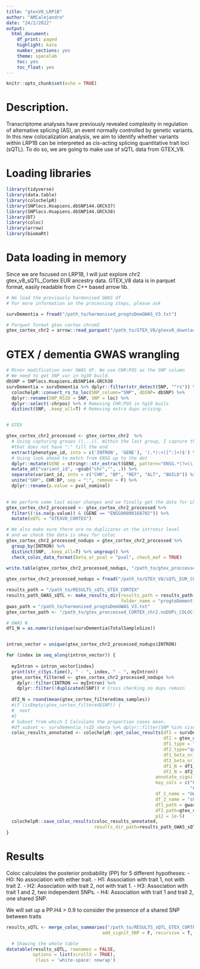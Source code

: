 ```yaml
---
title: "gtexV8_LRP1B"
author: "AMCalejandro"
date: "24/2/2022"
output:
  html_document:
    df_print: paged
    highlight: kate
    number_sections: yes
    theme: spacelab
    toc: yes
    toc_float: yes
---
```


```r
knitr::opts_chunk$set(echo = TRUE)
```

# Description.

Transcriptome analyses have previously revealed complexity in regulation of alternative splicing (AS), an event normally controlled by genetic variants. In this new colocalization analysis, we aim to identify whether variants within LRP1B can be interpreted as cis-acting splicing quantitative trait loci (sQTL). To do so, we are going to make use of sQTL data from GTEX_V8.

# Loading libraries

```r
library(tidyverse)
library(data.table)
library(colochelpR)
library(SNPlocs.Hsapiens.dbSNP144.GRCh37)
library(SNPlocs.Hsapiens.dbSNP144.GRCh38)
library(DT)
library(coloc)
library(arrow)
library(biomaRt)
```

# Data loading in memory

Since we are focused on LRP1B, I will just explore chr2 gtex_v8_sQTL_Cortex EUR ancestry data.
GTEX_V8 data is in parquet format, easily readable from C++ based arrow lib. 

```r
# We load the previously harmonised GWAS df 
# For more information on the processing steps, please ask

survDementia = fread("/path_to/harmonised_progtoDemGWAS_V3.txt")

# Parquet format gtex cortex chrom2
gtex_cortex_chr2 = arrow::read_parquet("/path_to/GTEX_V8/gtexv8_download/GTEx_Analysis_v8_QTLs/GTEx_Analysis_v8_EUR_sQTL_all_associations/Brain_Cortex.v8.EUR.sqtl_allpairs.chr2.parquet")
```


# GTEX / dementia GWAS wrangling

```r
# Minor modification over GWAS df. We use CHR:POS as the SNP column
# We need to get SNP var in hg38 build.
dbSNP = SNPlocs.Hsapiens.dbSNP144.GRCh38
survDementia = survDementia %>% dplyr::filter(str_detect(SNP, "^rs")) %>%
  colochelpR::convert_rs_to_loc(SNP_column="SNP", dbSNP= dbSNP) %>%
  dplyr::rename(SNP_RSID = SNP, SNP = loc) %>%
  dplyr::select(-chrpos) %>% # Removing CHR:POS in hg19 buils
  distinct(SNP, .keep_all=T) # Removing extra dups arising.


# GTEX

gtex_cortex_chr2_processed <- gtex_cortex_chr2  %>%
  # Using capturing groups ((...)). Within the last group, I capture the string
  #that does not have ":" till the end
  extract(phenotype_id, into = c('INTRON', 'GENE'), '(.*):+([^:]+)$') %>%
  # Using look ahead to match from ENSG up to the dot
  dplyr::mutate(GENE = stringr::str_extract(GENE, pattern="ENSG.*(?=\\.)")) %>%
  mutate_at("variant_id", ~gsub("chr","", .)) %>%
  separate(variant_id, into = c("CHR", "BP", "REF", "ALT", "BUILD")) %>%
  unite("SNP", CHR:BP, sep = ":", remove = F) %>%
  dplyr::rename(p.value = pval_nominal)
  

# We perform some last minor changes and we finally get the data for LRP1B
gtex_cortex_chr2_processed <- gtex_cortex_chr2_processed %>%
  filter((!is.na(p.value)) & (GENE == "ENSG00000168702")) %>%
  mutate(eQTL = "GTEXV8_CORTEX")

# We also make sure there are no duplicates at the intronic level
# and we check the data is okey for coloc
gtex_cortex_chr2_processed_nodups = gtex_cortex_chr2_processed %>%
  group_by(INTRON) %>% 
  distinct(SNP, .keep_all=T) %>% ungroup() %>%
  check_coloc_data_format(beta_or_pval = "pval", check_maf = TRUE)
  
write.table(gtex_cortex_chr2_processed_nodups, "/path_to/gtex_proccessed_CORTEX_chr2.noDUPs_COLOCformatOK.txt", quote = F, sep = "\t", row.names = F, col.names = T) 
```

```r
gtex_cortex_chr2_processed_nodups = fread("/path_to/GTEX_V8/sQTL_EUR_CORTEX/gtex_proccessed_CORTEX_chr2.noDUPs_COLOCformatOK.txt")
```

```r
results_path = "/path_to/RESULTS_sQTL_GTEX_CORTEX"
results_path_GWAS_sQTL <- make_results_dir(results_path = results_path,
                                           folder_name = "progtoDementia_sQTL_GTEX_CORTEX_CHR2_LRP1B")
gwas_path = "/path_to/harmonised_progtoDemGWAS_V3.txt"
gtex_cortex_path <- "/path_to/gtex_proccessed_CORTEX_chr2.noDUPs_COLOCformatOK.txt"

# GWAS N
df1_N = as.numeric(unique(survDementia$TotalSampleSize))


intron_vector = unique(gtex_cortex_chr2_processed_nodups$INTRON)

for (index in seq_along(intron_vector)) {
  
  myIntron = intron_vector[index]
  print(str_c(Sys.time(), " - ", index, " - ", myIntron))
  gtex_cortex_filtered <- gtex_cortex_chr2_processed_nodups %>%
    dplyr::filter(INTRON == myIntron) %>%
    dplyr::filter(!duplicated(SNP)) # Cross checking no dups remain
  
  df2_N = round(mean(gtex_cortex_filtered$ma_samples))
  #if (isEmpty(gtex_cortex_filtered$SNP)) {
  #  next
  #}
  # Subset from which I Calculate the proportion cases mean.
  #df_subset <- survDementia_rsID_vbeta %>% dplyr::filter(SNP %in% ciseQTL_filtered$SNP) 
  coloc_results_annotated <- colochelpR::get_coloc_results(df1 = survDementia,
                                                           df2 = gtex_cortex_filtered, 
                                                           df1_type = "quant",
                                                           df2_type="quant",
                                                           df1_beta_or_pval="beta",
                                                           df2_beta_or_pval="pval", 
                                                           df1_N = df1_N,
                                                           df2_N = df2_N,
                                                        annotate_signif_SNP_df1_df2 = T,
                                                        key_cols = c("GWAS_1", "eQTL_2", 
                                                                     "GENE_2", "INTRON_2"),
                                                        df_1_name = "GWAS", 
                                                        df_2_name = "sQTL",
                                                        df1_path = gwas_path,
                                                        df2_path=gtex_cortex_path,
                                                        p12 = 1e-5)
  colochelpR::save_coloc_results(coloc_results_annotated, 
                                 results_dir_path=results_path_GWAS_sQTL)
}

```

# Results 

Coloc calculates the posterior probability (PP) for 5 different hypotheses:
- H0: No association with either trait.
- H1: Association with trait 1, not with trait 2.
- H2: Association with trait 2, not with trait 1.
- H3: Association with trait 1 and 2, two independent SNPs.
- H4: Association with trait 1 and trait 2, one shared SNP.

We will set up a PP.H4 > 0.9 to consider the presence of a shared SNP between traits


```r
results_sQTL <- merge_coloc_summaries("/path_to/RESULTS_sQTL_GTEX_CORTEX/progtoDementia_sQTL_GTEX_CORTEX_CHR2_LRP1B/",
                                    add_signif_SNP = F, recursive = T, pattern = ".rda")

  # Showing the whole table
datatable(results_sQTL, rownames = FALSE,
          options = list(scrollX = TRUE),
           class = 'white-space: nowrap')
```

